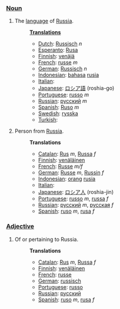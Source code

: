 ===[[Noun]]===
# The [[language]] of [[w:Russia|Russia]].
#:'''[[Translation]]s'''
#:*[[Dutch]]: [[Russisch]] ''n''
#:*[[Esperanto]]: [[Rusa]]
#:*[[Finnish]]: [[venäjä]]
#:*[[French]]: [[russe]] ''m''
#:*[[German]]: [[Russisch]] ''n''
#:*[[Indonesian]]: [[bahasa]] [[rusia]]
#:*[[Italian]]: [[]]
#:*[[Japanese]]: [[ロシア語]] (roshia-go)
#:*[[Portuguese]]: [[russo]] ''m''
#:*[[Russian]]: [[русский]] ''m''
#:*[[Spanish]]: [[Ruso]] ''m''
#:*[[Swedish]]: [[rysska]]
#:*[[Turkish]]: [[]]
# Person from [[Russia]].
#:'''Translations'''
#:*[[Catalan]]: [[Rus]] ''m'', [[Russa]] ''f''
#:*[[Finnish]]: [[venäläinen]]
#:*[[French]]: [[Russe]] ''m/f''
#:*[[German]]: [[Russe]] ''m'', [[Russin]] ''f''
#:*[[Indonesian]]: [[orang]] [[rusia]]
#:*[[Italian]]: [[]]
#:*[[Japanese]]: [[ロシア人]] (roshia-jin)
#:*[[Portuguese]]: [[russo]] ''m'', [[russa]] ''f''
#:*[[Russian]]: [[русский]] ''m'', [[русская]] ''f''
#:*[[Spanish]]: [[ruso]] ''m'', [[rusa]] ''f''
===[[Adjective]]===
# Of or pertaining to Russia.
#:'''Translations'''
#:*[[Catalan]]: [[Rus]] ''m'', [[Russa]] ''f''
#:*[[Finnish]]: [[venäläinen]]
#:*[[French]]: [[russe]]
#:*[[German]]: [[russisch]]
#:*[[Portuguese]]: [[russo]]
#:*[[Russian]]: [[русский]]
#:*[[Spanish]]: [[ruso]] ''m'', [[rusa]] ''f''